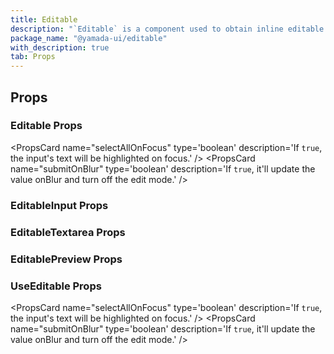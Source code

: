 ```yaml
---
title: Editable
description: "`Editable` is a component used to obtain inline editable text input."
package_name: "@yamada-ui/editable"
with_description: true
tab: Props
---
```


## Props

### Editable Props

<PropsCard name="defaultValue"
type='string'
description='The initial value of the Editable in both edit & preview mode.' />
<PropsCard name="errorBorderColor"
type='"link" | "border" | BorderColor | "current" | "whiteAlpha.50" | "whiteAlpha.100" | "whiteAlpha.200" | "whiteAlpha.300" | "whiteAlpha.400" | "whiteAlpha.500" | ... 253 more ... | ColorModeArray<...>'
description='The border color when the input is invalid.' />
<PropsCard name="focusBorderColor"
type='"link" | "border" | BorderColor | "current" | "whiteAlpha.50" | "whiteAlpha.100" | "whiteAlpha.200" | "whiteAlpha.300" | "whiteAlpha.400" | "whiteAlpha.500" | ... 253 more ... | ColorModeArray<...>'
description='The border color when the input is focused.' />
<PropsCard name="isDisabled"
type='boolean'
description='If `true`, the form control will be disabled.' />
<PropsCard name="isInvalid"
type='boolean'
description='If `true`, the form control will be invalid.' />
<PropsCard name="isPreviewFocusable"
type='boolean'
description='If `true`, the read only view, has a `tabIndex` set to `0`
so it can receive focus via the keyboard or click.' />
<PropsCard name="isReadOnly"
type='boolean'
description='If `true`, the form control will be readonly.' />
<PropsCard name="isRequired"
type='boolean'
description='If `true`, the form control will be required.' />
<PropsCard name="onCancel"
type='(preValue: string) => void'
description='Callback invoked when user cancels input with the `Esc` key.
It provides the last confirmed value as argument.' />
<PropsCard name="onChange"
type='(value: string) => void'
description='A callback invoked when user changes input.' />
<PropsCard name="onEdit"
type='() => void'
description='A callback invoked once the user enters edit mode.' />
<PropsCard name="onSubmit"
type='(value: string) => void'
description='A callback invoked when user confirms value with `enter` key or by blurring input.' />
<PropsCard name="selectAllOnFocus"
type='boolean'
description='If `true`, the input's text will be highlighted on focus.' />
<PropsCard name="startWithEditView"
type='boolean'
description='If `true`, the Editable will start with edit mode by default.' />
<PropsCard name="submitOnBlur"
type='boolean'
description='If `true`, it'll update the value onBlur and turn off the edit mode.' />
<PropsCard name="value"
type='string'
description='The value of the Editable in both edit & preview mode.' />

### EditableInput Props

### EditableTextarea Props

### EditablePreview Props

### UseEditable Props

<PropsCard name="defaultValue"
type='string'
description='The initial value of the Editable in both edit & preview mode.' />
<PropsCard name="isDisabled"
type='boolean'
description='If `true`, the form control will be disabled.' />
<PropsCard name="isInvalid"
type='boolean'
description='If `true`, the form control will be invalid.' />
<PropsCard name="isPreviewFocusable"
type='boolean'
description='If `true`, the read only view, has a `tabIndex` set to `0`
so it can receive focus via the keyboard or click.' />
<PropsCard name="isReadOnly"
type='boolean'
description='If `true`, the form control will be readonly.' />
<PropsCard name="isRequired"
type='boolean'
description='If `true`, the form control will be required.' />
<PropsCard name="onCancel"
type='(preValue: string) => void'
description='Callback invoked when user cancels input with the `Esc` key.
It provides the last confirmed value as argument.' />
<PropsCard name="onChange"
type='(value: string) => void'
description='A callback invoked when user changes input.' />
<PropsCard name="onEdit"
type='() => void'
description='A callback invoked once the user enters edit mode.' />
<PropsCard name="onSubmit"
type='(value: string) => void'
description='A callback invoked when user confirms value with `enter` key or by blurring input.' />
<PropsCard name="placeholder"
type='string'
description='The placeholder text when the value is empty.' />
<PropsCard name="selectAllOnFocus"
type='boolean'
description='If `true`, the input's text will be highlighted on focus.' />
<PropsCard name="startWithEditView"
type='boolean'
description='If `true`, the Editable will start with edit mode by default.' />
<PropsCard name="submitOnBlur"
type='boolean'
description='If `true`, it'll update the value onBlur and turn off the edit mode.' />
<PropsCard name="value"
type='string'
description='The value of the Editable in both edit & preview mode.' />
